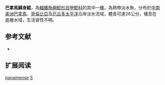 {{Speciesbox
| name = 巴拿馬鱘身鯰
| image = Sturisoma panamense 2.jpg
| image_width = 250px
| image_caption = 
| status = NE
| status_system = IUCN3.1
| genus = Sturisoma
| species = panamense
| authority = Eigenmann & Eigenmann, 1889
| synonyms = *''Loricaria panamensis'', Eigenmann & Eigenmann, 1889
}}

'''巴拿馬鱘身鯰'''，為[[輻鰭魚綱|輻鰭魚綱]][[鯰形目|鯰形目]][[甲鯰科|甲鯰科]]的其中一[[種|種]]，為熱帶淡水魚，分布於[[中南美洲|中南美洲]][[巴拿馬|巴拿馬]]、[[哥倫比亞|哥倫比亞]]及[[厄瓜多|厄瓜多]][[太平洋|太平洋]]沿岸淡水流域，體長可達26公分，棲息在底層水域，生活習性不明。

== 参考文献 ==
*{{FishBase_species|genus=Sturisoma|species=panamense|year=2014|month=12}}

== 扩展阅读 ==
{{refbegin}}
{{wikispecies-inline|Sturisoma panamense|巴拿馬鱘身鯰}}
{{refend}}
{{Taxonbar|from=Q1384326}}

[[Category:鱘身鯰屬|panamense]]
[[Category:1889年描述的魚類|S]]